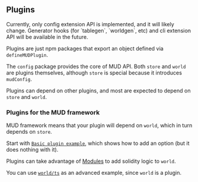 
## Plugins

<Aside emoji="⚠️">
  Currently, only config extension API is implemented, and it will likely change. Generator hooks (for `tablegen`,
  `worldgen`, etc) and cli extension API will be available in the future.
</Aside>

Plugins are just npm packages that export an object defined via `defineMUDPlugin`.

The `config` package provides the core of MUD API.
Both `store` and `world` are plugins themselves, although `store` is special because it introduces `mudConfig`.

Plugins can depend on other plugins, and most are expected to depend on `store` and `world`.

### Plugins for the MUD framework

MUD framework means that your plugin will depend on `world`, which in turn depends on `store`.

Start with [`Basic plugin example`](https://github.com/latticexyz/mud/blob/main/examples/minimal/packages/plugin-example/ts), which shows how to add an option (but it does nothing with it).

Plugins can take advantage of [Modules](world/modules) to add solidity logic to `world`.

You can use [`world/ts`](https://github.com/latticexyz/mud/blob/main/packages/world/ts) as an advanced example, since `world` is a plugin.
